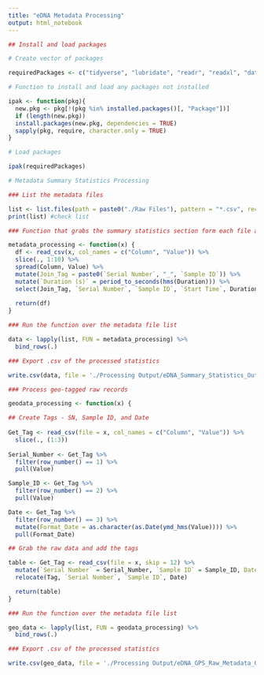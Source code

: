 ---
title: "eDNA Metadata Processing"
output: html_notebook
---

```{r Package Install and Import, include=FALSE}

## Install and load packages

# Create vector of packages

requiredPackages <- c("tidyverse", "lubridate", "readr", "readxl", "data.table")

# Function to install and load any packages not installed

ipak <- function(pkg){
  new.pkg <- pkg[!(pkg %in% installed.packages()[, "Package"])]
  if (length(new.pkg))
  install.packages(new.pkg, dependencies = TRUE)
  sapply(pkg, require, character.only = TRUE)
}

# Load packages

ipak(requiredPackages)

```

```{r Metadata File Processing, echo = FALSE, message=FALSE, warning=FALSE}

# Metadata Summary Statistics Processing

### List the metadata files

list <- list.files(path = paste0("./Raw Files"), pattern = "*.csv", recursive = TRUE, full.names = TRUE)
print(list) #check list 

### Function that grabs the summary statistics section form each file and manipulates them

metadata_processing <- function(x) {
  df <- read_csv(x, col_names = c("Column", "Value")) %>% 
  slice(., 1:10) %>% 
  spread(Column, Value) %>% 
  mutate(Join_Tag = paste0(`Serial Number`, "_", `Sample ID`)) %>% 
  mutate(`Duration (s)` = period_to_seconds(hms(Duration))) %>% 
  select(Join_Tag, `Serial Number`, `Sample ID`, `Start Time`, Duration, `Duration (s)`, `Total Volume (l)`, `Distance (m)`, `Peak Pressure (psi)`, `Avg Flow (l/min)`, `Avg Rate (mL/m)`, `Avg Speed (m/s)`) 
  
  return(df)
}

### Run the function over the metadata file list

data <- lapply(list, FUN = metadata_processing) %>% 
  bind_rows(.)

### Export .csv of the processed statistics

write.csv(data, file = './Processing Output/eDNA_Summary_Statistics_Output.csv', row.names = FALSE)

```

```{r Geo-Data Processing Function, echo = FALSE, message=FALSE, warning=FALSE}

### Process geo-tagged raw records

geodata_processing <- function(x) {

## Create Tags - SN, Sample ID, and Date
  
Get_Tag <- read_csv(file = x, col_names = c("Column", "Value")) %>% 
  slice(., (1:3))
  
Serial_Number <- Get_Tag %>% 
  filter(row_number() == 1) %>% 
  pull(Value)

Sample_ID <- Get_Tag %>% 
  filter(row_number() == 2) %>% 
  pull(Value)

Date <- Get_Tag %>% 
  filter(row_number() == 3) %>% 
  mutate(Format_Date = as.character(as.Date(ymd_hms(Value)))) %>% 
  pull(Format_Date)

## Grab the raw data and add the tags

table <- Get_Tag <- read_csv(file = x, skip = 12) %>% 
  mutate(`Serial Number` = Serial_Number, `Sample ID` = Sample_ID, Date = Date, Tag = paste0(`Serial Number`, "_", `Sample ID`)) %>% 
  relocate(Tag, `Serial Number`, `Sample ID`, Date)

  return(table)
}

### Run the function over the metadata file list

geo_data <- lapply(list, FUN = geodata_processing) %>% 
  bind_rows(.)

### Export .csv of the processed statistics

write.csv(geo_data, file = './Processing Output/eDNA_GPS_Raw_Metadata_Output.csv', row.names = FALSE)

```
